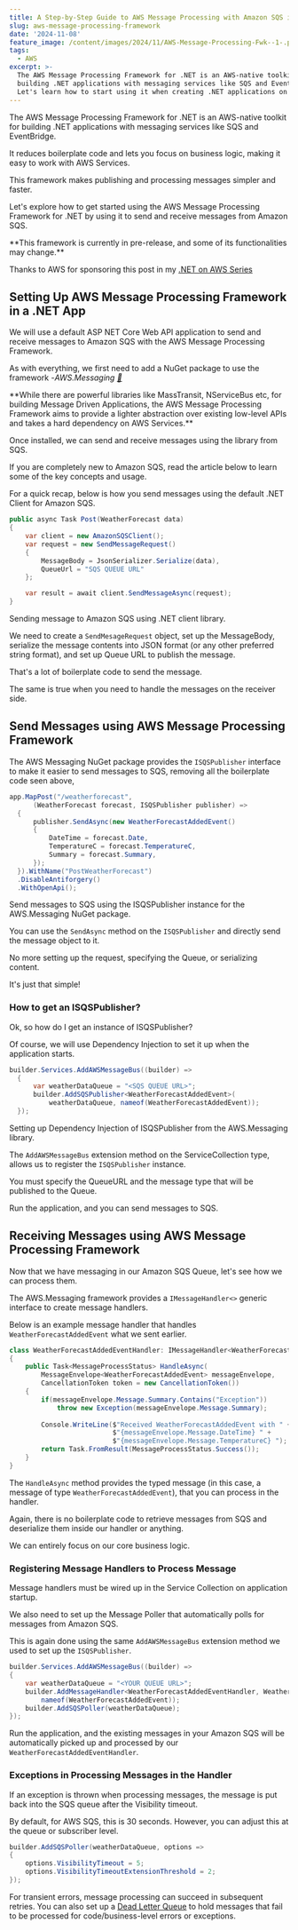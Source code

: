 ```yaml
---
title: A Step-by-Step Guide to AWS Message Processing with Amazon SQS in .NET
slug: aws-message-processing-framework
date: '2024-11-08'
feature_image: /content/images/2024/11/AWS-Message-Processing-Fwk--1-.png
tags:
  - AWS
excerpt: >-
  The AWS Message Processing Framework for .NET is an AWS-native toolkit for
  building .NET applications with messaging services like SQS and EventBridge. 
  Let's learn how to start using it when creating .NET applications on AWS.
---
```

The AWS Message Processing Framework for .NET is an AWS-native toolkit for building .NET applications with messaging services like SQS and EventBridge.

It reduces boilerplate code and lets you focus on business logic, making it easy to work with AWS Services.

<EmbedCard src="https://www.youtube.com/embed/jCrk5M1dcU0?feature=oembed" title="AWS Message Processing Framework for .NET | .NET On AWS | Amazon SQS" />

This framework makes publishing and processing messages simpler and faster.

Let's explore how to get started using the AWS Message Processing Framework for .NET by using it to send and receive messages from Amazon SQS.

<Callout type="warning">
  **This framework is currently in pre-release, and some of its functionalities may change.**
</Callout>

Thanks to AWS for sponsoring this post in my [.NET on AWS Series](/blog/tag/aws/)

## Setting Up AWS Message Processing Framework in a .NET App

We will use a default ASP NET Core Web API application to send and receive messages to Amazon SQS with the AWS Message Processing Framework.

As with everything, we first need to add a NuGet package to use the framework -_AWS.Messaging_ [_🔗_](https://github.com/awslabs/aws-dotnet-messaging)

<Callout type="tip">
  **While there are powerful libraries like MassTransit, NServiceBus etc, for building Message Driven Applications, the AWS Message Processing Framework aims to provide a lighter abstraction over existing low-level APIs and takes a hard dependency on AWS Services.**
</Callout>

Once installed, we can send and receive messages using the library from SQS.

If you are completely new to Amazon SQS, read the article below to learn some of the key concepts and usage.

<BookmarkCard href="/blog/amazon-sqs/" title="Amazon SQS For the .NET Developer: How to Easily Get Started" description="Learn how to get started with Amazon SQS and use it from a .NET Application. We will learn how to send and receive messages, important properties,and concepts that you need to know when using SQS." icon="/content/images/icon/logo-512x512-4.png" />

For a quick recap, below is how you send messages using the default .NET Client for Amazon SQS.

```csharp
public async Task Post(WeatherForecast data)
{
    var client = new AmazonSQSClient();
    var request = new SendMessageRequest()
    {
        MessageBody = JsonSerializer.Serialize(data),
        QueueUrl = "SQS QUEUE URL"
    };

    var result = await client.SendMessageAsync(request);
}
```

Sending message to Amazon SQS using .NET client library.

We need to create a `SendMesageRequest` object, set up the MessageBody, serialize the message contents into JSON format (or any other preferred string format), and set up Queue URL to publish the message.

That's a lot of boilerplate code to send the message.

The same is true when you need to handle the messages on the receiver side.

## Send Messages using AWS Message Processing Framework

The AWS Messaging NuGet package provides the `ISQSPublisher` interface to make it easier to send messages to SQS, removing all the boilerplate code seen above,

```csharp
app.MapPost("/weatherforecast", 
      (WeatherForecast forecast, ISQSPublisher publisher) =>
  {
      publisher.SendAsync(new WeatherForecastAddedEvent()
      {
          DateTime = forecast.Date,
          TemperatureC = forecast.TemperatureC,
          Summary = forecast.Summary,
      });
  }).WithName("PostWeatherForecast")
  .DisableAntiforgery()
  .WithOpenApi();
```

Send messages to SQS using the ISQSPublisher instance for the AWS.Messaging NuGet package.

You can use the `SendAsync` method on the `ISQSPublisher` and directly send the message object to it.

No more setting up the request, specifying the Queue, or serializing content.

It's just that simple!

### How to get an ISQSPublisher?

Ok, so how do I get an instance of ISQSPublisher?

Of course, we will use Dependency Injection to set it up when the application starts.

```csharp
builder.Services.AddAWSMessageBus((builder) =>
  {
      var weatherDataQueue = "<SQS QUEUE URL>";
      builder.AddSQSPublisher<WeatherForecastAddedEvent>(
          weatherDataQueue, nameof(WeatherForecastAddedEvent));
  });
```

Setting up Dependency Injection of ISQSPublisher from the AWS.Messaging library.

<EmbedCard src="https://www.youtube.com/embed/YR6HkvNBpX4?feature=oembed" title="DEPENDENCY INJECTION in ASP.NET Core | Getting Started With ASP.NET Core Series" />

The `AddAWSMessageBus` extension method on the ServiceCollection type, allows us to register the `ISQSPublisher` instance.

You must specify the QueueURL and the message type that will be published to the Queue.

Run the application, and you can send messages to SQS.

## Receiving Messages using AWS Message Processing Framework

Now that we have messaging in our Amazon SQS Queue, let's see how we can process them.

The AWS.Messaging framework provides a `IMessageHandler<>` generic interface to create message handlers.

Below is an example message handler that handles `WeatherForecastAddedEvent` what we sent earlier.

```csharp
class WeatherForecastAddedEventHandler: IMessageHandler<WeatherForecastAddedEvent>
{
    public Task<MessageProcessStatus> HandleAsync(
        MessageEnvelope<WeatherForecastAddedEvent> messageEnvelope, 
        CancellationToken token = new CancellationToken())
    {
        if(messageEnvelope.Message.Summary.Contains("Exception"))
            throw new Exception(messageEnvelope.Message.Summary);
        
        Console.WriteLine($"Received WeatherForecastAddedEvent with " +
                          $"{messageEnvelope.Message.DateTime} " +
                          $"{messageEnvelope.Message.TemperatureC} ");
        return Task.FromResult(MessageProcessStatus.Success());
    }
}
```

The `HandleAsync` method provides the typed message (in this case, a message of type `WeatherForecastAddedEvent`), that you can process in the handler.

Again, there is no boilerplate code to retrieve messages from SQS and deserialize them inside our handler or anything.

We can entirely focus on our core business logic.

### Registering Message Handlers to Process Message

Message handlers must be wired up in the Service Collection on application startup.

We also need to set up the Message Poller that automatically polls for messages from Amazon SQS.

This is again done using the same `AddAWSMessageBus` extension method we used to set up the `ISQSPublisher`.

```csharp
builder.Services.AddAWSMessageBus((builder) =>
{
    var weatherDataQueue = "<YOUR QUEUE URL>";
    builder.AddMessageHandler<WeatherForecastAddedEventHandler, WeatherForecastAddedEvent>(
        nameof(WeatherForecastAddedEvent));
    builder.AddSQSPoller(weatherDataQueue);
});
```

Run the application, and the existing messages in your Amazon SQS will be automatically picked up and processed by our `WeatherForecastAddedEventHandler`.

### Exceptions in Processing Messages in the Handler

If an exception is thrown when processing messages, the message is put back into the SQS queue after the Visibility timeout.

By default, for AWS SQS, this is 30 seconds. However, you can adjust this at the queue or subscriber level.

```csharp
builder.AddSQSPoller(weatherDataQueue, options =>
{
    options.VisibilityTimeout = 5;
    options.VisibilityTimeoutExtensionThreshold = 2;
});
```

For transient errors, message processing can succeed in subsequent retries. You can also set up a [Dead Letter Queue](/blog/amazon-sqs/#dead-letter-queue) to hold messages that fail to be processed for code/business-level errors or exceptions.

